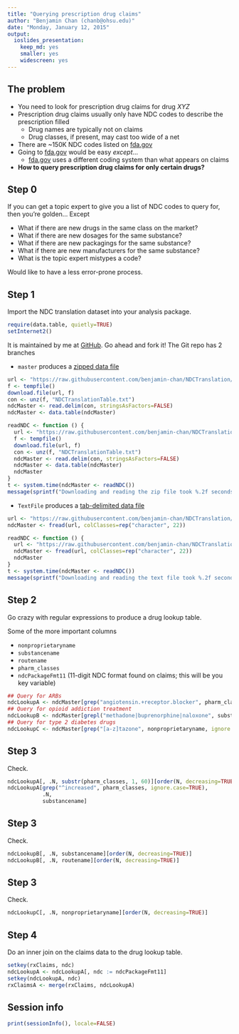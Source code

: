 ```yaml
---
title: "Querying prescription drug claims"
author: "Benjamin Chan (chanb@ohsu.edu)"
date: "Monday, January 12, 2015"
output:
  ioslides_presentation:
    keep_md: yes
    smaller: yes
    widescreen: yes
---
```

  
  
## The problem
  
* You need to look for prescription drug claims for drug *XYZ*
* Prescription drug claims usually only have NDC codes to describe the prescription filled
    + Drug names are typically not on claims
    + Drug classes, if present, may cast too wide of a net
* There are ~150K NDC codes listed on [fda.gov](http://www.fda.gov/Drugs/InformationOnDrugs/ucm142438.htm)
* Going to [fda.gov](http://www.fda.gov/Drugs/InformationOnDrugs/ucm142438.htm) would be easy *except*...
    + [fda.gov](http://www.fda.gov/Drugs/InformationOnDrugs/ucm142438.htm) uses a different coding system than what appears on claims
* **How to query prescription drug claims for only certain drugs?**
  
  
## Step 0
  
If you can get a topic expert to give you a list of NDC codes to query for, then you're golden... Except

* What if there are new drugs in the same class on the market?
* What if there are new dosages for the same substance?
* What if there are new packagings for the same substance?
* What if there are new manufacturers for the same substance?
* What is the topic expert mistypes a code?

Would like to have a less error-prone process.


## Step 1

Import the NDC translation dataset into your analysis package.

```r
require(data.table, quietly=TRUE)
setInternet2()
```

It is maintained by me at [GitHub](https://github.com/benjamin-chan/NDCTranslation). Go ahead and fork it!
The Git repo has 2 branches

* `master` produces a [zipped data file](https://raw.githubusercontent.com/benjamin-chan/NDCTranslation/master/NDCTranslationTable.zip)

```r
url <- "https://raw.githubusercontent.com/benjamin-chan/NDCTranslation/master/NDCTranslationTable.zip"
f <- tempfile()
download.file(url, f)
con <- unz(f, "NDCTranslationTable.txt")
ndcMaster <- read.delim(con, stringsAsFactors=FALSE)
ndcMaster <- data.table(ndcMaster)
```

```r
readNDC <- function () {
  url <- "https://raw.githubusercontent.com/benjamin-chan/NDCTranslation/master/NDCTranslationTable.zip"
  f <- tempfile()
  download.file(url, f)
  con <- unz(f, "NDCTranslationTable.txt")
  ndcMaster <- read.delim(con, stringsAsFactors=FALSE)
  ndcMaster <- data.table(ndcMaster)
  ndcMaster
}
t <- system.time(ndcMaster <- readNDC())
message(sprintf("Downloading and reading the zip file took %.2f seconds", t[3]))
```

* `TextFile` produces a [tab-delimited data file](https://raw.githubusercontent.com/benjamin-chan/NDCTranslation/TextFile/NDCTranslationTable.txt)

```r
url <- "https://raw.githubusercontent.com/benjamin-chan/NDCTranslation/TextFile/NDCTranslationTable.txt"
ndcMaster <- fread(url, colClasses=rep("character", 22))
```

```r
readNDC <- function () {
  url <- "https://raw.githubusercontent.com/benjamin-chan/NDCTranslation/TextFile/NDCTranslationTable.txt"
  ndcMaster <- fread(url, colClasses=rep("character", 22))
  ndcMaster
}
t <- system.time(ndcMaster <- readNDC())
message(sprintf("Downloading and reading the text file took %.2f seconds", t[3]))
```


## Step 2

Go crazy with regular expressions to produce a drug lookup table.

Some of the more important columns

* `nonproprietaryname`
* `substancename`
* `routename`
* `pharm_classes`
* `ndcPackageFmt11` (11-digit NDC format found on claims; this will be you key variable)

```r
## Query for ARBs
ndcLookupA <- ndcMaster[grep("angiotensin.+receptor.blocker", pharm_classes, ignore.case=TRUE)]
## Query for opioid addiction treatment
ndcLookupB <- ndcMaster[grepl("methadone|buprenorphine|naloxone", substancename, ignore.case=TRUE)]
## Query for type 2 diabetes drugs
ndcLookupC <- ndcMaster[grep("[a-z]tazone", nonproprietaryname, ignore.case=TRUE)]
```

## Step 3

Check.

```r
ndcLookupA[, .N, substr(pharm_classes, 1, 60)][order(N, decreasing=TRUE)]
ndcLookupA[grep("^increased", pharm_classes, ignore.case=TRUE),
           .N,
           substancename]
```

## Step 3

Check.

```r
ndcLookupB[, .N, substancename][order(N, decreasing=TRUE)]
ndcLookupB[, .N, routename][order(N, decreasing=TRUE)]
```

## Step 3

Check.

```r
ndcLookupC[, .N, nonproprietaryname][order(N, decreasing=TRUE)]
```


## Step 4

Do an inner join on the claims data to the drug lookup table.

```r
setkey(rxClaims, ndc)
ndcLookupA <- ndcLookupA[, ndc := ndcPackageFmt11]
setkey(ndcLookupA, ndc)
rxClaimsA <- merge(rxClaims, ndcLookupA)
```


## Session info

```r
print(sessionInfo(), locale=FALSE)
```